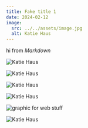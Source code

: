 ```yaml
---
title: Fake title 1
date: 2024-02-12
image:
  src: ../../assets/image.jpg
  alt: Katie Haus
---
```



hi from _Markdown_

![Katie Haus](../../assets/image.jpg)

<Image src={Katie} alt="Katie Haus" width={500} />

![Katie Haus](/image.jpg)

<Image src="/image.jpg" alt="Katie Haus" width={500} height={500} />

![graphic for web stuff](https://astro.build/_astro/content-focused.VdVRy80q.webp)

<Image
  src="https://astro.build/_astro/content-focused.VdVRy80q.webp"
  alt="Katie Haus"
  width={500}
  height={200}
/>
